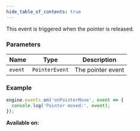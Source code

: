 ```yaml
---
hide_table_of_contents: true
---
```



This event is triggered when the pointer is released.

### Parameters

| Name    | Type           | Description       |
| ------- | -------------- | ----------------- |
| `event` | `PointerEvent` | The pointer event |

### Example

```js
engine.events.on('onPointerMove', event => {
  console.log('Pointer moved:', event);
});
```

**Available on:** <ClientTag />
